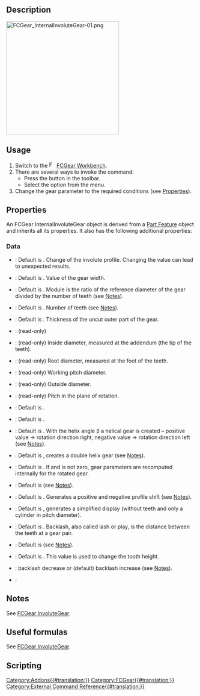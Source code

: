 {{UnfinishedDocu}}
<languages/>
<translate>

<!--T:1-->
{{Docnav
|[[FCGear_InvoluteGear|InvoluteGear]]
|[[FCGear_InvoluteRack|InvoluteRack]]
|[[FCGear_Workbench|FCGear]]
|IconL=FCGear_InvoluteGear.svg
|IconR=FCGear_InvoluteRack.svg
|IconC=FCGear_workbench_icon.svg
}}

<!--T:2-->
{{GuiCommand
|Name=FCGear InternalInvoluteGear
|MenuLocation=Gear → Internal Involute Gear
|Workbenches=[[FCGear_Workbench|FCGear]]
|Shortcut=None
|Version=1.0
|SeeAlso=[[FCGear_InvoluteGear|FCGear InvoluteGear]]
}}

==Description== <!--T:3-->

</translate>
[[Image:FCGear_InternalInvoluteGear-01.png|300px]]
<translate>

<!--T:4-->
{{Caption|Internal involute gears from left to right: Spur gearing, helical gearing, double helical gearing}}

==Usage== <!--T:5-->

<!--T:6-->
# Switch to the [[Image:FCGear_workbench_icon.svg|16px]] [[FCGear_Workbench|FCGear Workbench]].
# There are several ways to invoke the command:
#* Press the {{Button|[[File:FCGear_InternalInvoluteGear.svg|16px]] [[FCGear_InternalInvoluteGear|Internal Involute Gear]]}} button in the toolbar.
#* Select the {{MenuCommand|Gear → [[File:FCGear_InternalInvoluteGear.svg|16px]] Internal Involute Gear}} option from the menu.
# Change the gear parameter to the required conditions (see [[#Properties|Properties]]).

==Properties== <!--T:7-->

<!--T:8-->
An FCGear InternalInvoluteGear object is derived from a [[Part_Feature|Part Feature]] object and inherits all its properties. It also has the following additional properties:

===Data=== <!--T:9-->

<!--T:10-->
{{Properties_Title|accuracy}}

<!--T:11-->
* {{PropertyData|numpoints|Integer}}: Default is {{value|6}}. Change of the involute profile. Changing the value can lead to unexpected results.

<!--T:12-->
{{Properties_Title|base}}

<!--T:13-->
* {{PropertyData|height|Length}}: Default is {{value|5 mm}}. Value of the gear width.
* {{PropertyData|module|Length}}: Default is {{value|1 mm}}. Module is the ratio of the reference diameter of the gear divided by the number of teeth (see [[FCGear_InvoluteGear#Notes|Notes]]).
* {{PropertyData|teeth|Integer}}: Default is {{value|15}}. Number of teeth (see [[FCGear_InvoluteGear#Notes|Notes]]).
* {{PropertyData|thickness|Length}}: Default is {{value|5 mm}}. Thickness of the uncut outer part of the gear.

<!--T:14-->
{{Properties_Title|computed}}

<!--T:15-->
* {{PropertyData|angular_backlash|Angle}}: (read-only)
* {{PropertyData|da|Length}}: (read-only) Inside diameter, measured at the addendum (the tip of the teeth).
* {{PropertyData|df|Length}}: (read-only) Root diameter, measured at the foot of the teeth.
* {{PropertyData|dw|Length}}: (read-only) Working pitch diameter.
* {{PropertyData|outside_diameter|Length}}: (read-only) Outside diameter.
* {{PropertyData|transverse_pitch|Length}}: (read-only) Pitch in the plane of rotation.

<!--T:16-->
{{Properties_Title|fillets}}

<!--T:17-->
* {{PropertyData|head_fillet|Float}}: Default is {{value|0 mm}}.
* {{PropertyData|root_fillet|Float}}: Default is {{value|0 mm}}.

<!--T:18-->
{{Properties_Title|helical}}

<!--T:19-->
* {{PropertyData|beta|Angle}}: Default is {{value|0 °}}. With the helix angle β a helical gear is created – positive value → rotation direction right, negative value → rotation direction left (see [[FCGear_InvoluteGear#Notes|Notes]]).
* {{PropertyData|double_helix|Bool}}: Default is {{false}}, {{true}} creates a double helix gear (see [[FCGear_InvoluteGear#Notes|Notes]]).
* {{PropertyData|properties_from_tool|Bool}}: Default is {{false}}. If {{true}} and {{PropertyData|beta}} is not zero, gear parameters are recomputed internally for the rotated gear.

<!--T:20-->
{{Properties_Title|involute}}

<!--T:21-->
* {{PropertyData|pressure_angle|Angle}}: Default is {{value|20 °}} (see [[FCGear_InvoluteGear#Notes|Notes]]).
* {{PropertyData|shift|Float}}: Default is {{value|0}}. Generates a positive and negative profile shift (see [[FCGear_InvoluteGear#Notes|Notes]]).

<!--T:22-->
{{Properties_Title|precision}}

<!--T:23-->
* {{PropertyData|simple|Bool}}: Default is {{false}}, {{true}} generates a simplified display (without teeth and only a cylinder in pitch diameter).

<!--T:24-->
{{Properties_Title|tolerance}}

<!--T:25-->
* {{PropertyData|backlash|Length}}: Default is {{value|0 mm}}. Backlash, also called lash or play, is the distance between the teeth at a gear pair.
* {{PropertyData|clearance|Float}}: Default is {{value|0.25}} (see [[FCGear_InvoluteGear#Notes|Notes]]).
* {{PropertyData|head|Float}}: Default is {{value|-0.4 mm}}. This value is used to change the tooth height.
* {{PropertyData|reversed_backlash|Bool}}: {{true}} backlash decrease or {{false}} (default) backlash increase (see [[FCGear_InvoluteGear#Notes|Notes]]).

<!--T:26-->
{{Properties_Title|version}}

<!--T:27-->
* {{PropertyData|version|String}}:

==Notes== <!--T:28-->

<!--T:29-->
See [[FCGear_InvoluteGear#Notes|FCGear InvoluteGear]].

==Useful formulas== <!--T:30-->

<!--T:31-->
See [[FCGear_InvoluteGear#Useful_formulas|FCGear InvoluteGear]].

==Scripting== <!--T:32-->


<!--T:33-->
{{Docnav
|[[FCGear_InvoluteGear|InvoluteGear]]
|[[FCGear_InvoluteRack|InvoluteRack]]
|[[FCGear_Workbench|FCGear]]
|IconL=FCGear_InvoluteGear.svg
|IconR=FCGear_InvoluteRack.svg
|IconC=FCGear_workbench_icon.svg
}}

</translate>
[[Category:Addons{{#translation:}}]]
[[Category:FCGear{{#translation:}}]]
[[Category:External Command Reference{{#translation:}}]]